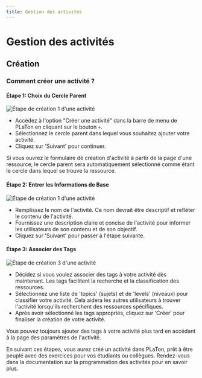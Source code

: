 ```yaml
---
title: Gestion des activités
---
```



# Gestion des activités


## Création

### Comment créer une activité ?

#### Étape 1: Choix du Cercle Parent

![Étape de création 1 d'une activité](../../public/screens/resources/activities/create-1.png)

- Accédez à l'option "Créer une activité" dans la barre de menu de PLaTon en cliquant sur le bouton `+`.
- Sélectionnez le cercle parent dans lequel vous souhaitez ajouter votre activité.
- Cliquez sur 'Suivant' pour continuer.

<Callout type="info">
Si vous ouvrez le formulaire de création d'activité à partir de la page d'une ressource, le cercle parent sera automatiquement sélectionné comme étant le cercle dans lequel se trouve la ressource.
</Callout>


#### Étape 2: Entrer les Informations de Base

![Étape de création 1 d'une activité](../../public/screens/resources/activities/create-2.png)


- Remplissez le nom de l'activité. Ce nom devrait être descriptif et refléter le contenu de l'activité.
- Fournissez une description claire et concise de l'activité pour informer les utilisateurs de son contenu et de son objectif.
- Cliquez sur 'Suivant' pour passer à l'étape suivante.

#### Étape 3: Associer des Tags

![Étape de création 3 d'une activité](../../public/screens/resources/activities/create-3.png)

- Décidez si vous voulez associer des tags à votre activité dès maintenant. Les tags facilitent la recherche et la classification des ressources.
- Sélectionnez une liste de 'topics' (sujets) et de 'levels' (niveaux) pour classifier votre activité. Cela aidera les autres utilisateurs à trouver l'activité lorsqu'ils recherchent des ressources spécifiques.
- Après avoir sélectionné les tags appropriés, cliquez sur 'Créer' pour finaliser la création de votre activité.

<Callout type="info">
Vous pouvez toujours ajouter des tags à votre activité plus tard en accédant à la page des paramètres de l'activité.
</Callout>

En suivant ces étapes, vous aurez créé un activité dans PLaTon, prêt à être peuplé avec des exercices pour vos étudiants ou collègues.
Rendez-vous dans la documentation sur la programmation des activités pour en savoir plus.
